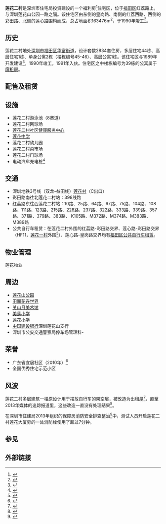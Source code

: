 '''莲花二村'''是深圳市住宅局投资建设的一个福利房<ref>{{cite web|url=http://www.s1979.com/shenzhen/201310/30104992630.shtml|title=莲花二村宿舍着火 牵出架空层被改建（上）|publisher=中国时刻网|date=2013-10-30|deadurl=yes|archiveurl=https://web.archive.org/web/20141020220811/http://www.s1979.com/shenzhen/201310/30104992630.shtml|archivedate=2014-10-20}}</ref>住宅区，位于[[福田区|福田区]]红荔路上，与深圳莲花山公园一路之隔。该住宅区由东侧的皇岗路、南侧的红荔西路、西侧的彩田路、北侧的莲心路围构而成，总占地面积163476m<sup>2</sup>，于1990年竣工<ref name="szzulin">{{cite web|url=http://www.szzulin.cn/f/e/content_7.shtml|title=住宅区概况（莲花二村住宅区）|publisher=深圳市住宅租赁管理服务中心|accessdate=2014-10-16|deadurl=yes|archiveurl=https://web.archive.org/web/20150311064631/http://www.szzulin.cn/f/e/content_7.shtml|archivedate=2015-03-11}}</ref>。
==历史==
莲花二村地处[[深圳市|深圳市]][[福田区|福田区]][[华富街道|华富街道]]，设计套数2834套住房，多层住宅44栋、高层住宅1栋、单身公寓2栋（楼栋编号45-46）、高层公寓1栋。该住宅区与1989年开发建设<ref>{{cite web |url=http://sznews.com/epaper/szwb/content/2006-12/06/content_599353.htm |title=（福田区）各自靓点多多贵客慕名而来 |publisher=深圳晚报 |date=2006-12-06 |deadurl=yes |archiveurl=https://web.archive.org/web/20141020100558/http://sznews.com/epaper/szwb/content/2006-12/06/content_599353.htm |archivedate=2014-10-20 }}</ref>，1990年竣工，1991年入伙。住宅区之中楼栋编号为39栋的公寓属于[[廉租房|廉租房]]。

==配售及租赁==
==设施==
* 莲花二村游泳池（8赛道）
* 莲花二村网球场
*[[莲花二村社区健康服务中心|莲花二村社区健康服务中心]]
*[[莲花中学_(深圳)|莲花中学]]
*莲花二村幼儿园
*莲花二村菜市场
*莲花二村门球场
*电动汽车充电桩<ref>{{cite web |url=http://www.sasac.gov.cn/n1180/n2381219/n2387282/n2387297/13205486.html |title=南方电网首批电动汽车充电桩正式进入居民小区 |publisher=中国国务院国资委信息中心 |date=2011-01-10 |access-date=2014-10-17 |archive-date=2014-12-21 |archive-url=https://web.archive.org/web/20141221104642/http://www.sasac.gov.cn/n1180/n2381219/n2387282/n2387297/13205486.html |dead-url=no }}</ref>

==交通==
* 深圳地铁3号线（双龙-益田线）[[莲花村站|莲花村]]（C出口）
* 彩田路南往北莲花二村站：398线路
* 红荔路东往西莲花二村站：10路、25路、64路、67路、75路、104路、108路、111路、123路、215路、228路、237路、322路、333路、339路、357路、371路、379路、383路、 K105路、M372路、M374路、M383路、M389路
* 公共自行车租赁：在莲花二村外围的红荔路-彩田路交界、莲心路-彩田路交界（HF11，[[莲花一村|莲花一村]]外围<ref>{{cite web |url=http://www.sz.gov.cn/szzt2010/ggzxc/zpwd/201404/t20140411_2338490.htm |title=福田区公共自行车（一期）租赁站点 |publisher=深圳政府在线 |date=2014-04-11 |access-date=2014-10-16 |archive-url=https://web.archive.org/web/20140704054420/http://www.sz.gov.cn/szzt2010/ggzxc/zpwd/201404/t20140411_2338490.htm |archive-date=2014-07-04 |dead-url=yes }}</ref>）、莲心路-皇岗路交界均有[[福田区公共自行车租赁|福田区公共自行车租赁]]。

==物业管理==
莲花物业

==周边==
*[[莲花山_（深圳）|莲花山公园]]
*[[田面花卉世界|田面花卉世界]]
*[[关山月美术馆|关山月美术馆]]
*[[美莲小学|美莲小学]]
*[[莲花小学|莲花小学]]
*[[中国建设银行|中国建设银行]]深圳莲花山支行
*深圳市公安交通警察局停车场管理科-

==荣誉==
* 广东省宜居社区（2010年）<ref>{{cite web|url=http://szhome.oeeee.com/a/20110627/337565.html|title=宜居社区创建 莲花二村老社区青春常驻|publisher=南方都市报奥一网|date=2011-06-27|deadurl=yes|archiveurl=https://web.archive.org/web/20160304083544/http://szhome.oeeee.com/a/20110627/337565.html|archivedate=2016-03-04}}</ref>
* 全国优秀住宅示范小区{{fact}}

==风波==
莲花二村多层建筑一楼原设计用于摆放自行车的架空层，被改造为出租屋<ref>{{cite web |url=http://news.sina.com.cn/c/2007-08-05/090012329581s.shtml |title=架空层为何改成出租屋 |publisher=新浪网 |date=2007-08-05 |access-date=2014-10-16 |archive-date=2016-03-04 |archive-url=https://web.archive.org/web/20160304120846/http://news.sina.com.cn/c/2007-08-05/090012329581s.shtml |dead-url=no }}</ref>，直至2013年媒体的追踪报道里，这些改造一直没有处理结果<ref>{{cite web|url=http://www.s1979.com/news/china/201311/02105255002.shtml|title=新闻追踪：福利房架空层大量改建 主管部门现场调查|publisher=深圳网络电视台|date=2013-11-02|deadurl=yes|archiveurl=https://web.archive.org/web/20141020220807/http://www.s1979.com/news/china/201311/02105255002.shtml|archivedate=2014-10-20}}</ref>。

在深圳市住建局2013年组织的保障房消防安全排查整治<ref>{{cite web|url=http://www.ycwb.com/ePaper/ycwbdfb/html/2013-12/18/content_326974.htm?div=-1|title=保障房项目祥澜苑因消防问题停工|publisher=羊城晚报金羊网|date=2013-12-18|deadurl=yes|archiveurl=https://web.archive.org/web/20131218175033/http://www.ycwb.com/ePaper/ycwbdfb/html/2013-12/18/content_326974.htm?div=-1|archivedate=2013-12-18}}</ref>中，测试人员开启莲花二村莲花大厦旁的一处消防栓使用了超过7分钟。

==参见==
{{reflist}}
==外部链接==

{{category:深圳公共住宅}}